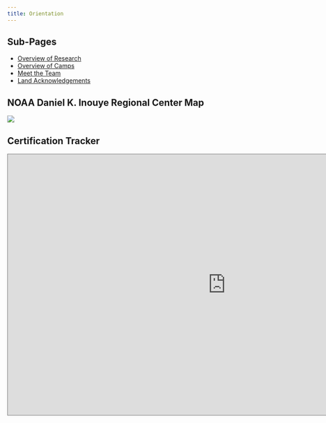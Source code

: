 ```yaml
---
title: Orientation
---
```

## Sub-Pages
-   [Overview of Research](https://pifsc-protected-species-division.github.io/PMNM-ARCamps-Manual/content/OverviewofResearch.html)
-   [Overview of Camps](https://pifsc-protected-species-division.github.io/PMNM-ARCamps-Manual/content/OverviewofCamps.html)
-   [Meet the Team](https://pifsc-protected-species-division.github.io/PMNM-ARCamps-Manual/content/MeettheTeam.html)
-   [Land Acknowledgements](https://pifsc-protected-species-division.github.io/PMNM-ARCamps-Manual/content/LandAcknowledgements.html)

## NOAA Daniel K. Inouye Regional Center Map

![](images/IRC.jpg){fig-align="center"}

## Certification Tracker

<iframe src="https://docs.google.com/spreadsheets/d/1OV38aqmozr1M2S0mQMCeSKyBR_erWXjjPL0ZV0qQPqk/edit?gid=1021233825#gid=1021233825" style="border:solid 1px #777" width="1000" height="600" frameborder="0" scrolling="no">

Rough schedule (not specific to a year)
